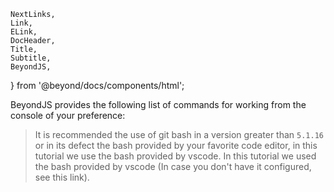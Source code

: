 	NextLinks,
	Link,
	ELink,
	DocHeader,
	Title,
	Subtitle,
	BeyondJS,
} from '@beyond/docs/components/html';

<DocHeader pretitle="Fundamentals" title="Cli Commands" />

BeyondJS provides the following list of commands for working from the console of your preference:

> It is recommended the use of git bash in a version greater than `5.1.16` or in its defect the bash provided by your favorite code editor, in this tutorial we use the bash provided by vscode. In this tutorial we used the bash provided by vscode (In case you don't have it configured, see <ELink href="https://stackoverflow.com/questions/65438333/how-to-add-git-bash-to-vscode">this link</ELink>).

<Title tag="h4" text="Run" />

<Code>{`beyond run [--workspace port]`}</Code>

The `run` command initializes the <BeyondJS/> DevServer and enables connection with
the <Link href="/workspace">BeyondJS Workspace</Link>, which facilitates the debugging and package
management process. It is necessary to run it to start working with <BeyondJS/>.

##### Parametros:

-   --workspace: Optional. This parameter defines the websocket connection port so that
    the <Link href='/workspace'>Workspace</Link> can obtain information about the packages available
    on the DevServer. If
    not passed, <BeyondJS /> will take the default port 4000.

<Title tag="h4" text="add package" />

<Code>{`beyond add package`}</Code>

"The 'add package' command allows you to create a new package and add it to the DevServer.
When executed, it opens an interactive console where you can define the package's features, such as:

-   Package type: you can choose from options such as web, backend, web-backend, node, express. For more information on the different project types, see the <Link href="/packages/create">Creating Packages</Link> section."

<Title tag="h4" text="add module" />

The `add module` command allows you to add modules to an existing package. When executed, it allows you to define the module's characteristics through the interactive console.

<Code>{`beyond add module [subpath]`}</Code>

<Title tag="h4" text="--version" />

Allows you to check the version of <BeyondJS /> installed.

<Code>{`beyond --version`}</Code>

<NextLinks items={['frontend/intro', 'backend']} />
